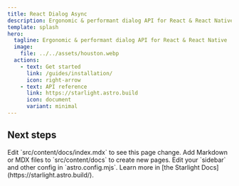 ```yaml
---
title: React Dialog Async
description: Ergonomic & performant dialog API for React & React Native
template: splash
hero:
  tagline: Ergonomic & performant dialog API for React & React Native
  image:
    file: ../../assets/houston.webp
  actions:
    - text: Get started
      link: /guides/installation/
      icon: right-arrow
    - text: API reference
      link: https://starlight.astro.build
      icon: document
      variant: minimal
---
```


## Next steps

<CardGrid stagger>
	<Card title="Update content" icon="pencil">
		Edit `src/content/docs/index.mdx` to see this page change.
	</Card>
	<Card title="Add new content" icon="add-document">
		Add Markdown or MDX files to `src/content/docs` to create new pages.
	</Card>
	<Card title="Configure your site" icon="setting">
		Edit your `sidebar` and other config in `astro.config.mjs`.
	</Card>
	<Card title="Read the docs" icon="open-book">
		Learn more in [the Starlight Docs](https://starlight.astro.build/).
	</Card>
</CardGrid>
